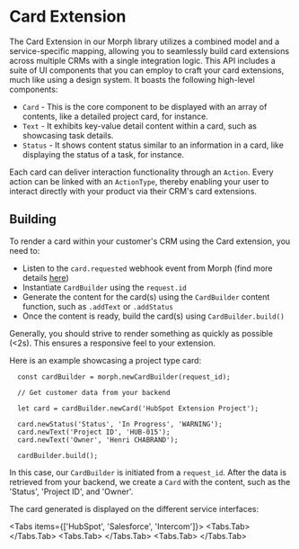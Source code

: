 
# Card Extension

The Card Extension in our Morph library utilizes a combined model and a service-specific mapping, allowing you to seamlessly build card extensions across multiple CRMs with a single integration logic. This API includes a suite of UI components that you can employ to craft your card extensions, much like using a design system. It boasts the following high-level components:

-   `Card` - This is the core component to be displayed with an array of contents, like a detailed project card, for instance.
-   `Text` - It exhibits key-value detail content within a card, such as showcasing task details.
-   `Status` - It shows content status similar to an information in a card, like displaying the status of a task, for instance.

Each card can deliver interaction functionality through an `Action`. Every action can be linked with an `ActionType`, thereby enabling your user to interact directly with your product via their CRM's card extensions.

## Building

To render a card within your customer's CRM using the Card extension, you need to:

-   Listen to the `card.requested` webhook event from Morph (find more details [here](#))
-   Instantiate `CardBuilder` using the `request.id` 
-   Generate the content for the card(s) using the `CardBuilder` content function, such as `.addText` or `.addStatus` 
-   Once the content is ready, build the card(s) using `CardBuilder.build()`

Generally, you should strive to render something as quickly as possible (\<2s). This ensures a responsive feel to your extension.

Here is an example showcasing a project type card:

```tsx
  const cardBuilder = morph.newCardBuilder(request_id);

  // Get customer data from your backend

  let card = cardBuilder.newCard('HubSpot Extension Project');

  card.newStatus('Status', 'In Progress', 'WARNING');
  card.newText('Project ID', 'HUB-015');
  card.newText('Owner', 'Henri CHABRAND');

  cardBuilder.build();
```
In this case, our `CardBuilder` is initiated from a `request_id`. After the data is retrieved from your backend, we create a `Card` with the content, such as the 'Status', 'Project ID', and 'Owner'.

The card generated is displayed on the different service interfaces:



<Tabs items={['HubSpot', 'Salesforce', 'Intercom']}>
  <Tabs.Tab>
    <Screenshot src="/assets/docs/card-extension-hubspot.png" alt="HubSpot Card"/>
  </Tabs.Tab>
  <Tabs.Tab>
    <Screenshot src="/assets/docs/card-extension-salesforce.png" alt="Salesforce Card"/>
  </Tabs.Tab>
  <Tabs.Tab>
    <Screenshot src="/assets/docs/card-extension-intercom.png" alt="Intercom Card"/>
  </Tabs.Tab>
</Tabs>
